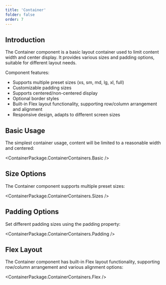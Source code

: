 ```yaml
---
title: 'Container'
folder: false
order: 7
---
```



## Introduction

The Container component is a basic layout container used to limit content width and center display. It provides various sizes and padding options, suitable for different layout needs.

Component features:

- Supports multiple preset sizes (xs, sm, md, lg, xl, full)
- Customizable padding sizes
- Supports centered/non-centered display
- Optional border styles
- Built-in Flex layout functionality, supporting row/column arrangement and alignment
- Responsive design, adapts to different screen sizes

## Basic Usage

The simplest container usage, content will be limited to a reasonable width and centered:

<ContainerPackage.ContainerContainers.Basic />

## Size Options

The Container component supports multiple preset sizes:

<ContainerPackage.ContainerContainers.Sizes />

## Padding Options

Set different padding sizes using the padding property:

<ContainerPackage.ContainerContainers.Padding />

## Flex Layout

The Container component has built-in Flex layout functionality, supporting row/column arrangement and various alignment options:

<ContainerPackage.ContainerContainers.Flex />
